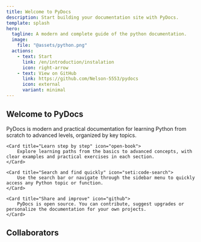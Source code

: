 ```yaml
---
title: Welcome to PyDocs
description: Start building your documentation site with PyDocs.
template: splash
hero:
  tagline: A modern and complete guide of the python documentation.
  image:
    file: "@assets/python.png"
  actions:
    - text: Start
      link: /en/introduction/instalation
      icon: right-arrow
    - text: View on GitHub
      link: https://github.com/Nelson-5553/pydocs
      icon: external
      variant: minimal
---
```




## Welcome to PyDocs

<CardGrid stagger>
    <Card title="What's PyDocs?" icon="seti:python">
        PyDocs is modern and practical documentation for learning Python from scratch to advanced levels, organized by key topics.
    </Card>

    <Card title="Learn step by step" icon="open-book">
        Explore learning paths from the basics to advanced concepts, with clear examples and practical exercises in each section.
    </Card>

    <Card title="Search and find quickly" icon="seti:code-search">
        Use the search bar or navigate through the sidebar menu to quickly access any Python topic or function.
    </Card>

    <Card title="Share and improve" icon="github">
        PyDocs is open source. You can contribute, suggest upgrades or personalize the documentation for your own projects.
    </Card>
</CardGrid>


## Collaborators

<Colaborators/>
<Stats/>

